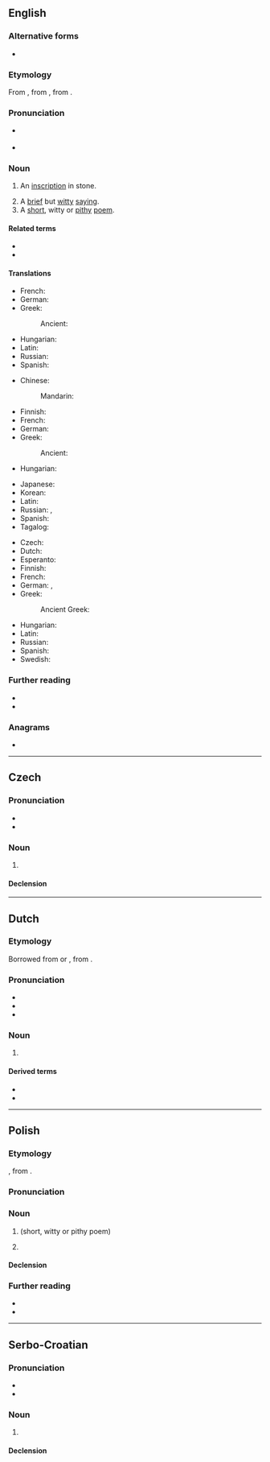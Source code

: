==English==
{{was wotd|2007|November|28}}

===Alternative forms===
* {{l|en|epigramme}}

===Etymology===
From {{der|en|frm|epigramme}}, from {{der|en|la|epigramma|}}, from {{der|en|grc|ἐπίγραμμα||inscription}}.

===Pronunciation===
* {{a|RP|US}} {{IPA|en|/ˈɛpɪɡɹæm/}}
* {{audio|en|en-us-epigram.ogg|Audio (US)}}

===Noun===
{{examples|sense=short poem|
: When an epigram one's composin',
: brevity is key,
: of stanzas: one should be chosen,
:and of lines: one more than three.
}}
{{en-noun}}

# {{lb|en|obsolete}} An [[inscription]] in stone.
# A [[brief]] but [[witty]] [[saying]].
# A [[short]], witty or [[pithy]] [[poem]].

====Related terms====
* {{l|en|epigrammatic}}
* {{l|en|epigrammatist}}

====Translations====
{{trans-top|inscription in stone}}
* French: {{t+|fr|épigramme|m}}
* German: {{t+|de|Epigramm|n}}
* Greek: {{t+|el|επίγραμμα|n}}
*: Ancient: {{t|grc|ἐπίγραμμα|n}}
{{trans-mid}}
* Hungarian: {{t+|hu|epigramma}}
* Latin: {{t+|la|epigramma}}
* Russian: {{t+|ru|эпигра́мма|f}}
* Spanish: {{t|es|epigrama|m}}
{{trans-bottom}}

{{trans-top|brief but witty saying}}
* Chinese:
*: Mandarin: {{t+|cmn|警句|tr=jǐngjù}}
* Finnish: {{t+|fi|epigrammi}}
* French: {{t+|fr|épigramme|m}}
* German: {{t+|de|Epigramm|n}}
* Greek: {{t+|el|επίγραμμα|n}}
*: Ancient: {{t|grc|ἐπίγραμμα|n}}
* Hungarian: {{t+|hu|epigramma}}
{{trans-mid}}
* Japanese: {{t+|ja|警句|tr=けいく, keiku}}
* Korean: {{t+|ko|경구}}
* Latin: {{t+|la|epigramma}}
* Russian: {{t+|ru|афори́зм|m}}, {{t+|ru|сенте́нция|f|tr=sentɛ́ncija}}
* Spanish: {{t|es|epigrama|m}}
* Tagalog: {{t|tl|tugmatiyaw}}
{{trans-bottom}}

{{trans-top|short, witty or pithy poem}}
* Czech: {{t|cs|epigram|m}}
* Dutch: {{t|nl|hekelrijm}}
* Esperanto: {{t|eo|epigramo}}
* Finnish: {{t+|fi|epigrammi}}
* French: {{t+|fr|épigramme|m}}
* German: {{t+|de|Epigramm|n}}, {{t+|de|Sinngedicht|n}}
* Greek: {{t+|el|επίγραμμα|n}}
*: Ancient Greek: {{t|grc|ἐπίγραμμα|n}}
{{trans-mid}}
* Hungarian: {{t+|hu|epigramma}}
* Latin: {{t+|la|epigramma}}
* Russian: {{t+|ru|эпигра́мма|f}}
* Spanish: {{t|es|epigrama|m}}
* Swedish: {{t+|sv|epigram|n}}
{{trans-bottom}}

===Further reading===
* {{pedialite}}
* {{projectlink|1911|Epigram}}

===Anagrams===
* {{anagrams|en|a=aegimpr|primage}}

{{C|en|Writing|Poetry}}

----

==Czech==

===Pronunciation===
* {{cs-IPA}}
* {{hyphenation|cs|epi|gram}}

===Noun===
{{cs-noun|g=m-in}}

# {{l|en|epigram}}

====Declension====
{{cs-decl-noun
|epigram|epigramu|epigramu|epigram|epigrame|epigramu|epigramem
|epigramy|epigramů|epigramům|epigramy|epigramy|epigramech|epigramy
}}

----

==Dutch==

===Etymology===
Borrowed from {{bor|nl|frm|épigramme}} or {{bor|nl|la|epigramma}}, from {{der|nl|grc|ἐπίγραμμα}}.

===Pronunciation===
* {{IPA|nl|/ˌeː.piˈɣrɑm/}}
* {{hyphenation|nl|epi|gram}}
* {{rhymes|nl|ɑm}}

===Noun===
{{nl-noun|n|-en|epigrammetje}}

# {{l|en|epigram}} {{gloss|short, pithy poem}}
#: {{syn|nl|puntdicht}}

====Derived terms====
* {{l|nl|epigrammatisch}}
* {{l|nl|epigrammatist}}

----

==Polish==
{{wp|lang=pl}}

===Etymology===
{{bor+|pl|la|epigramma}}, from {{der|pl|grc|ἐπίγραμμα}}.

===Pronunciation===
{{pl-p|a=Pl-epigram.ogg}}

===Noun===
{{pl-noun|m-in}}

# {{lb|pl|poetry}} {{l|en|epigram}} (short, witty or pithy poem)
#: {{syn|pl|epigramat}}
# {{lb|pl|historical}} {{l|en|epigram}} {{gl|inscription in stone}}
#: {{syn|pl|epigramat}}

====Declension====
{{pl-decl-noun-m-in}}

===Further reading===
* {{R:pl:WSJP}}
* {{R:pl:PWN}}

{{C|pl|Literary genres}}

----

==Serbo-Croatian==

===Pronunciation===
* {{IPA|sh|/epǐɡram/}}
* {{hyphenation|sh|e|pi|gram}}

===Noun===
{{sh-noun|g=m|head=epìgram}}

# {{l|en|epigram}}

====Declension====
{{sh-decl-noun
|epigram|epigrami
|epigrama|epigrama
|epigramu|epigramima
|epigram|epigrame
|epigrame|epigrami
|epigramu|epigramima
|epigramom|epigramima
}}